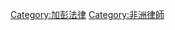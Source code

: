 {{Commons category|Lawyers from Gabon}}
{{Portal|人物|非洲|法律}}

[[Category:加彭法律|Category:加彭法律]]
[[Category:非洲律師|Category:非洲律師]]